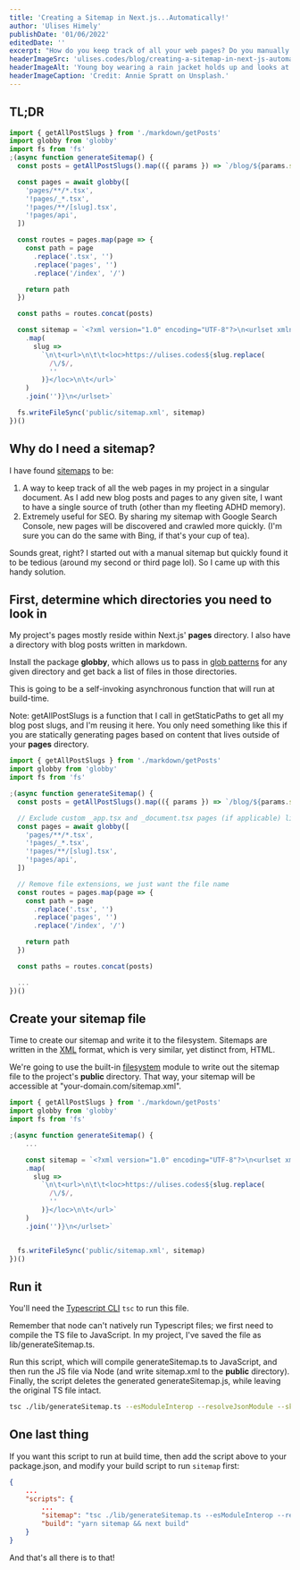 ```yaml
---
title: 'Creating a Sitemap in Next.js...Automatically!'
author: 'Ulises Himely'
publishDate: '01/06/2022'
editedDate: ''
excerpt: "How do you keep track of all your web pages? Do you manually add each new page to Google Search Console? Here's a better–and automated–solution."
headerImageSrc: 'ulises.codes/blog/creating-a-sitemap-in-next-js-automatically/map'
headerImageAlt: 'Young boy wearing a rain jacket holds up and looks at a map'
headerImageCaption: 'Credit: Annie Spratt on Unsplash.'
---
```


## TL;DR

```ts
import { getAllPostSlugs } from './markdown/getPosts'
import globby from 'globby'
import fs from 'fs'
;(async function generateSitemap() {
  const posts = getAllPostSlugs().map(({ params }) => `/blog/${params.slug}/`)

  const pages = await globby([
    'pages/**/*.tsx',
    '!pages/_*.tsx',
    '!pages/**/[slug].tsx',
    '!pages/api',
  ])

  const routes = pages.map(page => {
    const path = page
      .replace('.tsx', '')
      .replace('pages', '')
      .replace('/index', '/')

    return path
  })

  const paths = routes.concat(posts)

  const sitemap = `<?xml version="1.0" encoding="UTF-8"?>\n<urlset xmlns="http://www.sitemaps.org/schemas/sitemap/0.9">${paths
    .map(
      slug =>
        `\n\t<url>\n\t\t<loc>https://ulises.codes${slug.replace(
          /\/$/,
          ''
        )}</loc>\n\t</url>`
    )
    .join('')}\n</urlset>`

  fs.writeFileSync('public/sitemap.xml', sitemap)
})()
```

## Why do I need a sitemap?

I have found [sitemaps](https://developers.google.com/search/docs/advanced/sitemaps/overview) to be:

1. A way to keep track of all the web pages in my project in a singular document. As I add new blog posts and pages to any given site, I want to have a single source of truth (other than my fleeting ADHD memory).
2. Extremely useful for SEO. By sharing my sitemap with Google Search Console, new pages will be discovered and crawled more quickly. (I'm sure you can do the same with Bing, if that's your cup of tea).

Sounds great, right? I started out with a manual sitemap but quickly found it to be tedious (around my second or third page lol). So I came up with this handy solution.

## First, determine which directories you need to look in

My project's pages mostly reside within Next.js' **pages** directory. I also have a directory with blog posts written in markdown.

Install the package **globby**, which allows us to pass in [glob patterns](<https://en.wikipedia.org/wiki/Glob_(programming)>) for any given directory and get back a list of files in those directories.

This is going to be a self-invoking asynchronous function that will run at build-time.

Note: getAllPostSlugs is a function that I call in getStaticPaths to get all my blog post slugs, and I'm reusing it here. You only need something like this if you are statically generating pages based on content that lives outside of your **pages** directory.

```ts
import { getAllPostSlugs } from './markdown/getPosts'
import globby from 'globby'
import fs from 'fs'

;(async function generateSitemap() {
  const posts = getAllPostSlugs().map(({ params }) => `/blog/${params.slug}/`)

  // Exclude custom _app.tsx and _document.tsx pages (if applicable) like so: !pages/_*.tsx
  const pages = await globby([
    'pages/**/*.tsx',
    '!pages/_*.tsx',
    '!pages/**/[slug].tsx',
    '!pages/api',
  ])

  // Remove file extensions, we just want the file name
  const routes = pages.map(page => {
    const path = page
      .replace('.tsx', '')
      .replace('pages', '')
      .replace('/index', '/')

    return path
  })

  const paths = routes.concat(posts)

  ...
})()
```

## Create your sitemap file

Time to create our sitemap and write it to the filesystem. Sitemaps are written in the [XML](https://developer.mozilla.org/en-US/docs/Web/XML/XML_introduction) format, which is very similar, yet distinct from, HTML.

We're going to use the built-in [filesystem](https://nodejs.org/api/fs.html) module to write out the sitemap file to the project's **public** directory. That way, your sitemap will be accessible at "your-domain.com/sitemap.xml".

```ts
import { getAllPostSlugs } from './markdown/getPosts'
import globby from 'globby'
import fs from 'fs'

;(async function generateSitemap() {
    ...

    const sitemap = `<?xml version="1.0" encoding="UTF-8"?>\n<urlset xmlns="http://www.sitemaps.org/schemas/sitemap/0.9">${paths
    .map(
      slug =>
        `\n\t<url>\n\t\t<loc>https://ulises.codes${slug.replace(
          /\/$/,
          ''
        )}</loc>\n\t</url>`
    )
    .join('')}\n</urlset>`


  fs.writeFileSync('public/sitemap.xml', sitemap)
})()
```

## Run it

You'll need the [Typescript CLI](https://www.typescriptlang.org/docs/handbook/compiler-options.html) `tsc` to run this file.

Remember that node can't natively run Typescript files; we first need to compile the TS file to JavaScript. In my project, I've saved the file as lib/generateSitemap.ts.

Run this script, which will compile generateSitemap.ts to JavaScript, and then run the JS file via Node (and write sitemap.xml to the **public** directory). Finally, the script deletes the generated generateSitemap.js, while leaving the original TS file intact.

```sh
tsc ./lib/generateSitemap.ts --esModuleInterop --resolveJsonModule --skipLibCheck --moduleResolution node && node ./lib/generateSitemap.js && rm ./lib/generateSitemap.js
```

## One last thing

If you want this script to run at build time, then add the script above to your package.json, and modify your build script to run `sitemap` first:

```json
{
    ...
    "scripts": {
        ...
        "sitemap": "tsc ./lib/generateSitemap.ts --esModuleInterop --resolveJsonModule --skipLibCheck --moduleResolution node && node ./lib/generateSitemap.js && rm ./lib/generateSitemap.js",
        "build": "yarn sitemap && next build"
    }
}

```

And that's all there is to that!
